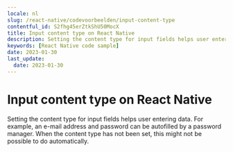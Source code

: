 ```yaml
---
locale: nl
slug: /react-native/codevoorbeelden/input-content-type
contentful_id: S2fhg45erZtkShU50MocX
title: Input content type on React Native
description: Setting the content type for input fields helps user entering data.
keywords: [React Native code sample]
date: 2023-01-30
last_update:
  date: 2023-01-30
---
```


# Input content type on React Native

Setting the content type for input fields helps user entering data. For example, an e-mail address and password can be autofilled by a password manager. When the content type has not been set, this might not be possible to do automatically.

<CodeSample id="input-content-type" locale="nl" platform="react native"/>
